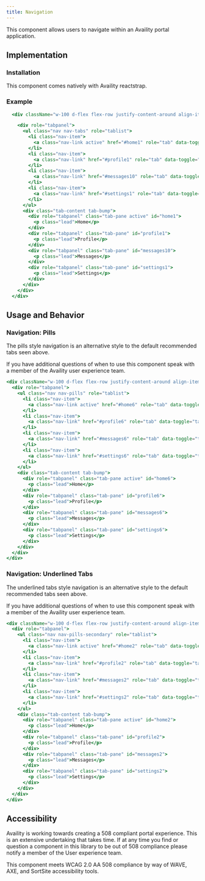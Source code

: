 ```yaml
---
title: Navigation
---
```


This component allows users to navigate within an Availity portal application.

## Implementation 

### Installation
This component comes natively with Availity reactstrap. 

### Example

```jsx live=true viewCode=true
  <div className="w-100 d-flex flex-row justify-content-around align-items-center">

    <div role="tabpanel">
      <ul class="nav nav-tabs" role="tablist">
        <li class="nav-item">
          <a class="nav-link active" href="#home1" role="tab" data-toggle="tab">Home</a>
        </li>
        <li class="nav-item">
          <a class="nav-link" href="#profile1" role="tab" data-toggle="tab">Profile</a>
        </li>
        <li class="nav-item">
          <a class="nav-link" href="#messages10" role="tab" data-toggle="tab">Messages</a>
        </li>
        <li class="nav-item">
          <a class="nav-link" href="#settings1" role="tab" data-toggle="tab">Settings</a>
        </li>
      </ul>
      <div class="tab-content tab-bump">
        <div role="tabpanel" class="tab-pane active" id="home1">
          <p class="lead">Home</p>
        </div>
        <div role="tabpanel" class="tab-pane" id="profile1">
          <p class="lead">Profile</p>
        </div>
        <div role="tabpanel" class="tab-pane" id="messages10">
          <p class="lead">Messages</p>
        </div>
        <div role="tabpanel" class="tab-pane" id="settings1">
          <p class="lead">Settings</p>
        </div>
      </div>
    </div>
  </div>
```

## Usage and Behavior

### Navigation: Pills

The pills style navigation is an alternative style to the default recommended tabs seen above. 

<div class="disclaimer">
  If you have additional questions of when to use this component speak with a member of the 
  Availity user experience team.
</div>

```jsx live=true viewCode=false
<div className="w-100 d-flex flex-row justify-content-around align-items-center">
  <div role="tabpanel">
    <ul class="nav nav-pills" role="tablist">
      <li class="nav-item">
        <a class="nav-link active" href="#home6" role="tab" data-toggle="tab">Home</a>
      </li>
      <li class="nav-item">
        <a class="nav-link" href="#profile6" role="tab" data-toggle="tab">Profile</a>
      </li>
      <li class="nav-item">
        <a class="nav-link" href="#messages6" role="tab" data-toggle="tab">Messages</a>
      </li>
      <li class="nav-item">
        <a class="nav-link" href="#settings6" role="tab" data-toggle="tab">Settings</a>
      </li>
    </ul>
    <div class="tab-content tab-bump">
      <div role="tabpanel" class="tab-pane active" id="home6">
        <p class="lead">Home</p>
      </div>
      <div role="tabpanel" class="tab-pane" id="profile6">
        <p class="lead">Profile</p>
      </div>
      <div role="tabpanel" class="tab-pane" id="messages6">
        <p class="lead">Messages</p>
      </div>
      <div role="tabpanel" class="tab-pane" id="settings6">
        <p class="lead">Settings</p>
      </div>
    </div>
  </div>
</div>
```

### Navigation: Underlined Tabs

The underlined tabs style navigation is an alternative style to the default recommended tabs seen above. 

<div class="disclaimer">
  If you have additional questions of when to use this component speak with a member of the 
  Availity user experience team.
</div>

```jsx live=true viewCode=false
<div className="w-100 d-flex flex-row justify-content-around align-items-center">
  <div role="tabpanel">
    <ul class="nav nav-pills-secondary" role="tablist">
      <li class="nav-item">
        <a class="nav-link active" href="#home2" role="tab" data-toggle="tab">Home</a>
      </li>
      <li class="nav-item">
        <a class="nav-link" href="#profile2" role="tab" data-toggle="tab">Profile</a>
      </li>
      <li class="nav-item">
        <a class="nav-link" href="#messages2" role="tab" data-toggle="tab">Messages</a>
      </li>
      <li class="nav-item">
        <a class="nav-link" href="#settings2" role="tab" data-toggle="tab">Settings</a>
      </li>
    </ul>
    <div class="tab-content tab-bump">
      <div role="tabpanel" class="tab-pane active" id="home2">
        <p class="lead">Home</p>
      </div>
      <div role="tabpanel" class="tab-pane" id="profile2">
        <p class="lead">Profile</p>
      </div>
      <div role="tabpanel" class="tab-pane" id="messages2">
        <p class="lead">Messages</p>
      </div>
      <div role="tabpanel" class="tab-pane" id="settings2">
        <p class="lead">Settings</p>
      </div>
    </div>
  </div>
</div>
```


##  Accessibility

Availity is working towards creating a 508 compliant portal experience. This is an extensive undertaking that takes time. 
If at any time you find or question a component in this library to be out of 508 compliance please notify a member of the
User experience team.

<div class="disclaimer">
  This component meets WCAG 2.0 AA 508 compliance by way of WAVE, AXE, and SortSite accessibility tools.
</div>